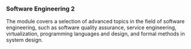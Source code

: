 ### Software Engineering 2

The module covers a selection of advanced topics in the field of software engineering, such as software quality assurance, service engineering, virtualization, programming languages and design, and formal methods in system design.